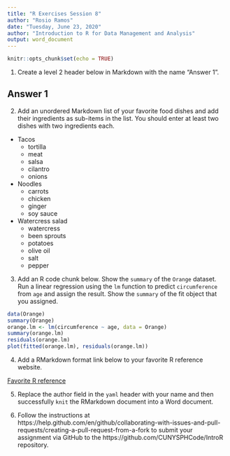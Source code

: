 ```yaml
---
title: "R Exercises Session 8"
author: "Rosio Ramos"
date: "Tuesday, June 23, 2020"
author: "Introduction to R for Data Management and Analysis"
output: word_document
---
```


```r
knitr::opts_chunk$set(echo = TRUE)
```

1. Create a level 2 header below in Markdown with the name "Answer 1".

## **Answer 1**

2. Add an unordered Markdown list of your favorite food dishes and
add their ingredients as sub-items in the list. You should enter at least two
dishes with two ingredients each.

* Tacos
  * tortilla
  * meat
  * salsa
  * cilantro
  * onions

* Noodles
  * carrots
  * chicken
  * ginger
  * soy sauce

* Watercress salad
  * watercress
  * been sprouts
  * potatoes
  * olive oil
  * salt
  * pepper



3. Add an R code chunk below. Show the `summary` of the `Orange` dataset. Run a
linear regression using the `lm` function to predict `circumference` from `age`
and assign the result. Show the `summary` of the fit object that you assigned. 
```r
data(Orange)
summary(Orange)
orange.lm <- lm(circumference ~ age, data = Orange)
summary(orange.lm)
residuals(orange.lm)
plot(fitted(orange.lm), residuals(orange.lm))
```

4. Add a RMarkdown format link below to your favorite R reference website.

[Favorite R reference](http://www.cookbook-r.com)

5. Replace the author field in the `yaml` header with your name and then
successfully `knit` the RMarkdown document into a Word document.


6. Follow the instructions at https://help.github.com/en/github/collaborating-with-issues-and-pull-requests/creating-a-pull-request-from-a-fork
to submit your assignment via GitHub to the https://github.com/CUNYSPHCode/IntroR repository.

